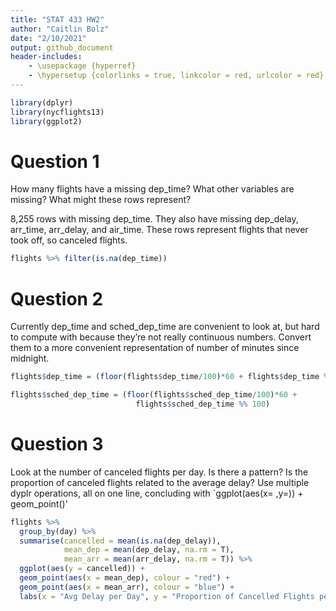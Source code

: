 ```yaml
---
title: "STAT 433 HW2"
author: "Caitlin Bolz"
date: "2/10/2021"
output: github_document
header-includes:
    - \usepackage {hyperref}
    - \hypersetup {colorlinks = true, linkcolor = red, urlcolor = red}
---
```



```r
library(dplyr)
library(nycflights13)
library(ggplot2)
```


# Question 1
How many flights have a missing dep_time? What other variables are missing? What might these rows represent?

8,255 rows with missing dep_time. They also have missing dep_delay, arr_time, arr_delay, and air_time. These rows represent flights that never took off, so canceled flights.
```r
flights %>% filter(is.na(dep_time))
```


# Question 2
Currently dep_time and sched_dep_time are convenient to look at, but hard to compute with because they’re not really continuous numbers. Convert them to a more convenient representation of number of minutes since midnight.

```r
flights$dep_time = (floor(flights$dep_time/100)*60 + flights$dep_time %% 100)

flights$sched_dep_time = (floor(flights$sched_dep_time/100)*60 + 
                            flights$sched_dep_time %% 100)
```



# Question 3
Look at the number of canceled flights per day. Is there a pattern? Is the proportion of canceled flights related to the average delay? Use multiple dyplr operations, all on one line, concluding with `ggplot(aes(x= ,y=)) + geom_point()’


```r
flights %>%
  group_by(day) %>%
  summarise(cancelled = mean(is.na(dep_delay)),
            mean_dep = mean(dep_delay, na.rm = T),
            mean_arr = mean(arr_delay, na.rm = T)) %>%
  ggplot(aes(y = cancelled)) +
  geom_point(aes(x = mean_dep), colour = "red") +
  geom_point(aes(x = mean_arr), colour = "blue") +
  labs(x = "Avg Delay per Day", y = "Proportion of Cancelled Flights per Day", title = "Average Delay vs Cancelled Flights")
```